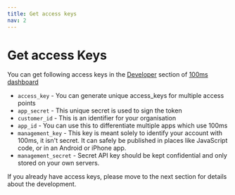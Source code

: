```yaml
---
title: Get access keys
nav: 2
---
```


# Get access Keys

You can get following access keys in the [Developer](https://dashboard.100ms.live/login) section of [100ms dashboard](https://dashboard.100ms.live/login)

-   `access_key` - You can generate unique access_keys for multiple access points
-   `app_secret` - This unique secret is used to sign the token
-   `customer_id` - This is an identifier for your organisation
-   `app_id` - You can use this to differentiate multiple apps which use 100ms
-   `management_key` - This key is meant solely to identify your account with 100ms, it isn't secret. It can safely be published in places like JavaScript code, or in an Android or iPhone app.
-   `management_secret` - Secret API key should be kept confidential and only stored on your own servers.

If you already have access keys, please move to the next section for details about the development.

